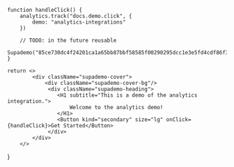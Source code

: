     function handleClick() {
        analytics.track("docs.demo.click", {
            demo: "analytics-integrations"
        })
        
        // TODO: in the future reusable
        Supademo("85ce730dc4f24201ca1a65bb87bbf58585f00290295dcc1e3e5fd4cdf86f3d3c").loadDemo("cmdvyvj6r6liu9f96jj5xg65n");
    }

    return <>
            <div className="supademo-cover">
                <div className="supademo-cover-bg"/>
                 <div className="supademo-heading">
                    <H1 subtitle="This is a demo of the analytics integration.">
                        Welcome to the analytics demo!
                    </H1>
                    <Button kind="secondary" size="lg" onClick={handleClick}>Get Started</Button>
                 </div>
            </div>
        </>
}

<Demo/>

